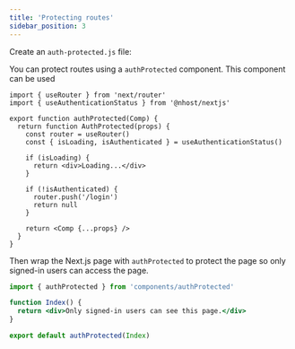 ```yaml
---
title: 'Protecting routes'
sidebar_position: 3
---
```


Create an `auth-protected.js` file:

You can protect routes using a `authProtected` component. This component can be used

```tsx title=components/authProtected.js
import { useRouter } from 'next/router'
import { useAuthenticationStatus } from '@nhost/nextjs'

export function authProtected(Comp) {
  return function AuthProtected(props) {
    const router = useRouter()
    const { isLoading, isAuthenticated } = useAuthenticationStatus()

    if (isLoading) {
      return <div>Loading...</div>
    }

    if (!isAuthenticated) {
      router.push('/login')
      return null
    }

    return <Comp {...props} />
  }
}
```

Then wrap the Next.js page with `authProtected` to protect the page so only signed-in users can access the page.

```jsx title=pages/index.js
import { authProtected } from 'components/authProtected'

function Index() {
  return <div>Only signed-in users can see this page.</div>
}

export default authProtected(Index)
```
